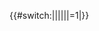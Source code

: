 <includeonly>{{#switch:{{{1|}}}|{{{2}}}|{{{3}}}|{{{4}}}|{{{5}}}|{{{6}}}|{{{7}}}=1|}}</includeonly><noinclude>
{{Documentation}}
</noinclude>